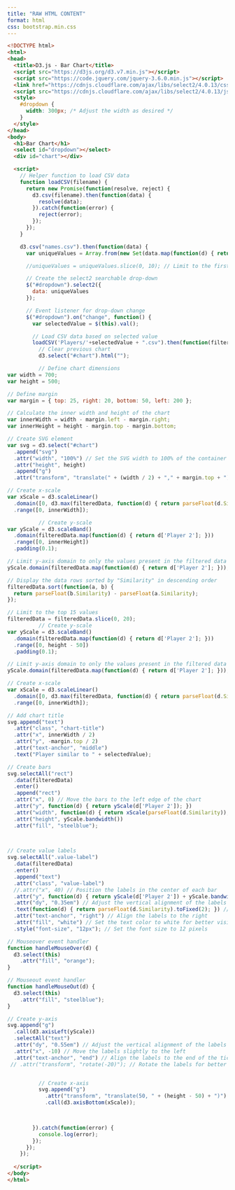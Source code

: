 ```yaml
---
title: "RAW HTML CONTENT"
format: html
css: bootstrap.min.css
---
```


```html

<!DOCTYPE html>
<html>
<head>
  <title>D3.js - Bar Chart</title>
  <script src="https://d3js.org/d3.v7.min.js"></script>
  <script src="https://code.jquery.com/jquery-3.6.0.min.js"></script>
  <link href="https://cdnjs.cloudflare.com/ajax/libs/select2/4.0.13/css/select2.min.css" rel="stylesheet" />
  <script src="https://cdnjs.cloudflare.com/ajax/libs/select2/4.0.13/js/select2.min.js"></script>
  <style>
    #dropdown {
      width: 300px; /* Adjust the width as desired */
    }
  </style>
</head>
<body>
  <h1>Bar Chart</h1>
  <select id="dropdown"></select>
  <div id="chart"></div>

  <script>
    // Helper function to load CSV data
    function loadCSV(filename) {
      return new Promise(function(resolve, reject) {
        d3.csv(filename).then(function(data) {
          resolve(data);
        }).catch(function(error) {
          reject(error);
        });
      });
    }

    d3.csv("names.csv").then(function(data) {
      var uniqueValues = Array.from(new Set(data.map(function(d) { return d['a']; })));

      //uniqueValues = uniqueValues.slice(0, 10); // Limit to the first 10 unique values

      // Create the select2 searchable drop-down
      $("#dropdown").select2({
        data: uniqueValues
      });

      // Event listener for drop-down change
      $("#dropdown").on("change", function() {
        var selectedValue = $(this).val();

        // Load CSV data based on selected value
        loadCSV('Players/'+selectedValue + ".csv").then(function(filteredData) {
          // Clear previous chart
          d3.select("#chart").html("");

          // Define chart dimensions
var width = 700;
var height = 500;

// Define margin
var margin = { top: 25, right: 20, bottom: 50, left: 200 };

// Calculate the inner width and height of the chart
var innerWidth = width - margin.left - margin.right;
var innerHeight = height - margin.top - margin.bottom;

// Create SVG element
var svg = d3.select("#chart")
  .append("svg")
  .attr("width", "100%") // Set the SVG width to 100% of the container
  .attr("height", height)
  .append("g")
  .attr("transform", "translate(" + (width / 2) + "," + margin.top + ")"); // Center the graph horizontally

// Create x-scale
var xScale = d3.scaleLinear()
  .domain([0, d3.max(filteredData, function(d) { return parseFloat(d.Similarity); })])
  .range([0, innerWidth]);

          // Create y-scale
var yScale = d3.scaleBand()
  .domain(filteredData.map(function(d) { return d['Player 2']; }))
  .range([0, innerHeight])
  .padding(0.1);

// Limit y-axis domain to only the values present in the filtered data
yScale.domain(filteredData.map(function(d) { return d['Player 2']; }));

// Display the data rows sorted by "Similarity" in descending order
filteredData.sort(function(a, b) {
  return parseFloat(b.Similarity) - parseFloat(a.Similarity);
});

// Limit to the top 15 values
filteredData = filteredData.slice(0, 20);
          // Create y-scale
var yScale = d3.scaleBand()
  .domain(filteredData.map(function(d) { return d['Player 2']; }))
  .range([0, height - 50])
  .padding(0.1);

// Limit y-axis domain to only the values present in the filtered data
yScale.domain(filteredData.map(function(d) { return d['Player 2']; }));

// Create x-scale
var xScale = d3.scaleLinear()
  .domain([0, d3.max(filteredData, function(d) { return parseFloat(d.Similarity); })])
  .range([0, innerWidth]);

// Add chart title
svg.append("text")
  .attr("class", "chart-title")
  .attr("x", innerWidth / 2)
  .attr("y", -margin.top / 2)
  .attr("text-anchor", "middle")
  .text("Player similar to " + selectedValue);

// Create bars
svg.selectAll("rect")
  .data(filteredData)
  .enter()
  .append("rect")
  .attr("x", 0) // Move the bars to the left edge of the chart
  .attr("y", function(d) { return yScale(d['Player 2']); })
  .attr("width", function(d) { return xScale(parseFloat(d.Similarity)); })
  .attr("height", yScale.bandwidth())
  .attr("fill", "steelblue");

  

// Create value labels
svg.selectAll(".value-label")
  .data(filteredData)
  .enter()
  .append("text")
  .attr("class", "value-label")
  //.attr("x", 40) // Position the labels in the center of each bar
  .attr("y", function(d) { return yScale(d['Player 2']) + yScale.bandwidth() / 2; }) // Position the labels vertically centered within each bar
  .attr("dy", "0.35em") // Adjust the vertical alignment of the labels
  .text(function(d) { return parseFloat(d.Similarity).toFixed(2); }) // Display the rounded value of the bar with 2 decimal places
  .attr("text-anchor", "right") // Align the labels to the right
  .attr("fill", "white") // Set the text color to white for better visibility
  .style("font-size", "12px"); // Set the font size to 12 pixels

// Mouseover event handler
function handleMouseOver(d) {
  d3.select(this)
    .attr("fill", "orange");
}

// Mouseout event handler
function handleMouseOut(d) {
  d3.select(this)
    .attr("fill", "steelblue");
}

// Create y-axis
svg.append("g")
  .call(d3.axisLeft(yScale))
  .selectAll("text")
  .attr("dy", "0.55em") // Adjust the vertical alignment of the labels
  .attr("x", -10) // Move the labels slightly to the left
  .attr("text-anchor", "end") // Align the labels to the end of the tick
 // .attr("transform", "rotate(-20)"); // Rotate the labels for better readability


          // Create x-axis
          svg.append("g")
            .attr("transform", "translate(50, " + (height - 50) + ")")
            .call(d3.axisBottom(xScale));

          

        }).catch(function(error) {
          console.log(error);
        });
      });
    });
    
  </script>
</body>
</html>

```
